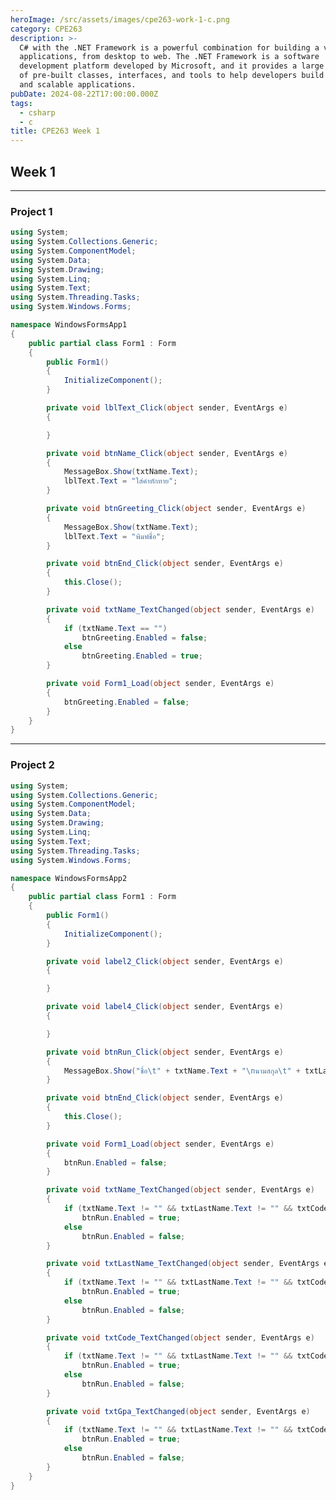 ```yaml
---
heroImage: /src/assets/images/cpe263-work-1-c.png
category: CPE263
description: >-
  C# with the .NET Framework is a powerful combination for building a variety of
  applications, from desktop to web. The .NET Framework is a software
  development platform developed by Microsoft, and it provides a large library
  of pre-built classes, interfaces, and tools to help developers build robust
  and scalable applications.
pubDate: 2024-08-22T17:00:00.000Z
tags:
  - csharp
  - c
title: CPE263 Week 1
---
```


## Week 1

***

### Project 1

```csharp
using System;
using System.Collections.Generic;
using System.ComponentModel;
using System.Data;
using System.Drawing;
using System.Linq;
using System.Text;
using System.Threading.Tasks;
using System.Windows.Forms;

namespace WindowsFormsApp1
{
    public partial class Form1 : Form
    {
        public Form1()
        {
            InitializeComponent();
        }

        private void lblText_Click(object sender, EventArgs e)
        {

        }

        private void btnName_Click(object sender, EventArgs e)
        {
            MessageBox.Show(txtName.Text);
            lblText.Text = "ใส่คำทักทาย";
        }

        private void btnGreeting_Click(object sender, EventArgs e)
        {
            MessageBox.Show(txtName.Text);
            lblText.Text = "พิมพ์ชื่อ";
        }

        private void btnEnd_Click(object sender, EventArgs e)
        {
            this.Close();
        }

        private void txtName_TextChanged(object sender, EventArgs e)
        {
            if (txtName.Text == "")
                btnGreeting.Enabled = false;
            else
                btnGreeting.Enabled = true;
        }

        private void Form1_Load(object sender, EventArgs e)
        {
            btnGreeting.Enabled = false;
        }
    }
}

```

***

### Project 2

```csharp
using System;
using System.Collections.Generic;
using System.ComponentModel;
using System.Data;
using System.Drawing;
using System.Linq;
using System.Text;
using System.Threading.Tasks;
using System.Windows.Forms;

namespace WindowsFormsApp2
{
    public partial class Form1 : Form
    {
        public Form1()
        {
            InitializeComponent();
        }

        private void label2_Click(object sender, EventArgs e)
        {

        }

        private void label4_Click(object sender, EventArgs e)
        {

        }

        private void btnRun_Click(object sender, EventArgs e)
        {
            MessageBox.Show("ชื่อ\t" + txtName.Text + "\nนามสกุล\t" + txtLastName.Text + "\nรหัสนักษา\t" + txtCode.Text + "\nเกรด\t" + txtGpa.Text);
        }

        private void btnEnd_Click(object sender, EventArgs e)
        {
            this.Close();
        }

        private void Form1_Load(object sender, EventArgs e)
        {
            btnRun.Enabled = false;
        }

        private void txtName_TextChanged(object sender, EventArgs e)
        {
            if (txtName.Text != "" && txtLastName.Text != "" && txtCode.Text != "" && txtGpa.Text != "")
                btnRun.Enabled = true;
            else
                btnRun.Enabled = false;
        }

        private void txtLastName_TextChanged(object sender, EventArgs e)
        {
            if (txtName.Text != "" && txtLastName.Text != "" && txtCode.Text != "" && txtGpa.Text != "")
                btnRun.Enabled = true;
            else
                btnRun.Enabled = false;
        }

        private void txtCode_TextChanged(object sender, EventArgs e)
        {
            if (txtName.Text != "" && txtLastName.Text != "" && txtCode.Text != "" && txtGpa.Text != "")
                btnRun.Enabled = true;
            else
                btnRun.Enabled = false;
        }

        private void txtGpa_TextChanged(object sender, EventArgs e)
        {
            if (txtName.Text != "" && txtLastName.Text != "" && txtCode.Text != "" && txtGpa.Text != "")
                btnRun.Enabled = true;
            else
                btnRun.Enabled = false;
        }
    }
}



```
